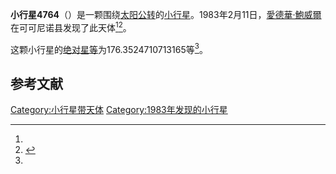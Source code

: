 {{Infobox planet
| bgcolour = #FFFFC0
| name = 4764 Joneberhart
| symbol = 
| image = 
| caption = 
| discovery = yes
| discovery_ref = 
| discoverer = [[愛德華·鮑威爾|愛德華·鮑威爾]]
| discovery_site = [[可可尼诺县|可可尼诺县]] 
| discovered = 1983年2月11日
| designations = yes
| mp_name = 
| named_after = 
| alt_names = 1983 CC/ 1989 MA
| mp_category = [[主带内小行星|主带内小行星]]
| orbit_ref = <ref name="a">[http://ssd.jpl.nasa.gov/sbdb.cgi?sstr=4764 4764 Joneberhart] {{Wayback|url=http://ssd.jpl.nasa.gov/sbdb.cgi?sstr=4764 |date=20210717183341 }}，小行星數據庫瀏覽器（JPL Small-Body Database Browser）－[[美国国家航空航天局|美国国家航空航天局]]喷气推进实验室</ref>
| epoch = 2456400.5 (2013年4月18日更新)
| aphelion = {{convert|2.023045412117928|AU|km|3|abbr=on|lk=out}}
| perihelion = {{convert|1.840422461930927|AU|km|3|abbr=on}}
| semimajor = {{convert|1.931733937024427|AU|km|3|abbr=on}}
| eccentricity = 0.047269178
| period = 980.6621001 [[日|日]]<br />2.68[[儒略年|儒略年]]
| avg_speed = 
| inclination = 24.83601611488363
| asc_node = 134.2817857830603
| mean_anomaly = 
| arg_peri = 176.3524710713165
| satellites = 
| physical_characteristics = yes
| dimensions = 
| mass = 
| density = 
| surface_grav = 
| escape_velocity = 
| sidereal_day = 
| axial_tilt = 
| pole_ecliptic_lat = 
| pole_ecliptic_lon = 
| albedo = 
| temperatures= 
| temp_name1 = 
| mean_temp_1 = 
| max_temp_1 = 
| temp_name2 = 
| max_temp_2 = 
| spectral_type = 
| abs_magnitude = 176.3524710713165
}}

'''小行星4764'''（{{lang-en|4764 Joneberhart}}）是一颗围绕[[太阳|太阳]][[公转|公转]]的[[小行星|小行星]]。1983年2月11日，[[愛德華·鮑威爾|愛德華·鮑威爾]]在可可尼诺县发现了此天体<ref name="a" /><ref>{{cite news|title=小行星列表|url=http://cfa-www.harvard.edu/iau/lists/NumberedMPs.txt|accessdate=2013-07-08|newspaper=哈佛大学|archive-date=2008-05-17|archive-url=https://web.archive.org/web/20080517010638/http://cfa-www.harvard.edu/iau/lists/NumberedMPs.txt|dead-url=no}}</ref>。

这颗小行星的[[绝对星等|绝对星等]]为176.3524710713165等<ref name="a" />。

==参考文献==
{{reflist}}
{{Minor Planet Number|[[小行星4763|小行星4763]]|[[小行星4765|小行星4765]]}}

{{小天体}}

[[Category:小行星带天体|Category:小行星带天体]]
[[Category:1983年发现的小行星|Category:1983年发现的小行星]]

{{asteroid-stub}}